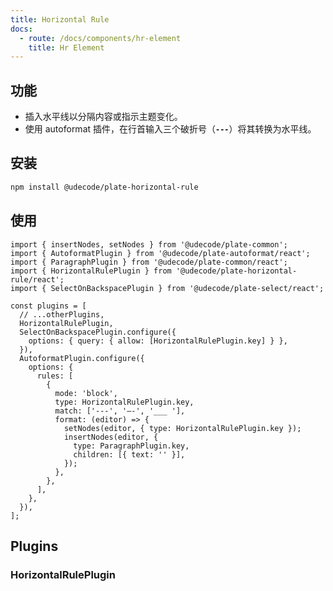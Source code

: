 ```yaml
---
title: Horizontal Rule
docs:
  - route: /docs/components/hr-element
    title: Hr Element
---
```


<ComponentPreview name="horizontal-rule-demo" />

<PackageInfo>

## 功能

- 插入水平线以分隔内容或指示主题变化。
- 使用 autoformat 插件，在行首输入三个破折号（**`---`**）将其转换为水平线。

</PackageInfo>

## 安装

```bash
npm install @udecode/plate-horizontal-rule
```

## 使用

```tsx
import { insertNodes, setNodes } from '@udecode/plate-common';
import { AutoformatPlugin } from '@udecode/plate-autoformat/react';
import { ParagraphPlugin } from '@udecode/plate-common/react';
import { HorizontalRulePlugin } from '@udecode/plate-horizontal-rule/react';
import { SelectOnBackspacePlugin } from '@udecode/plate-select/react';

const plugins = [
  // ...otherPlugins,
  HorizontalRulePlugin,
  SelectOnBackspacePlugin.configure({
    options: { query: { allow: [HorizontalRulePlugin.key] } },
  }),
  AutoformatPlugin.configure({
    options: {
      rules: [
        {
          mode: 'block',
          type: HorizontalRulePlugin.key,
          match: ['---', '—-', '___ '],
          format: (editor) => {
            setNodes(editor, { type: HorizontalRulePlugin.key });
            insertNodes(editor, {
              type: ParagraphPlugin.key,
              children: [{ text: '' }],
            });
          },
        },
      ],
    },
  }),
];
```

## Plugins

### HorizontalRulePlugin